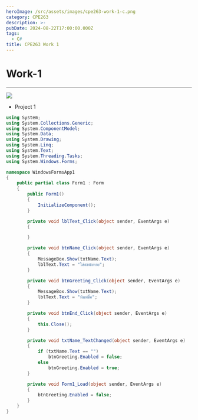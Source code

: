 ```yaml
---
heroImage: /src/assets/images/cpe263-work-1-c.png
category: CPE263
description: >-
pubDate: 2024-08-22T17:00:00.000Z
tags:
  - C#
title: CPE263 Work 1
---
```


# Work-1

***

![](/src/assets/images/cpe283-work-1-c.png)

* Project 1

```c#
using System;
using System.Collections.Generic;
using System.ComponentModel;
using System.Data;
using System.Drawing;
using System.Linq;
using System.Text;
using System.Threading.Tasks;
using System.Windows.Forms;

namespace WindowsFormsApp1
{
    public partial class Form1 : Form
    {
        public Form1()
        {
            InitializeComponent();
        }

        private void lblText_Click(object sender, EventArgs e)
        {

        }

        private void btnName_Click(object sender, EventArgs e)
        {
            MessageBox.Show(txtName.Text);
            lblText.Text = "ใส่คำทักทาย";
        }

        private void btnGreeting_Click(object sender, EventArgs e)
        {
            MessageBox.Show(txtName.Text);
            lblText.Text = "พิมพ์ชื่อ";
        }

        private void btnEnd_Click(object sender, EventArgs e)
        {
            this.Close();
        }

        private void txtName_TextChanged(object sender, EventArgs e)
        {
            if (txtName.Text == "")
                btnGreeting.Enabled = false;
            else
                btnGreeting.Enabled = true;
        }

        private void Form1_Load(object sender, EventArgs e)
        {
            btnGreeting.Enabled = false;
        }
    }
}

```
